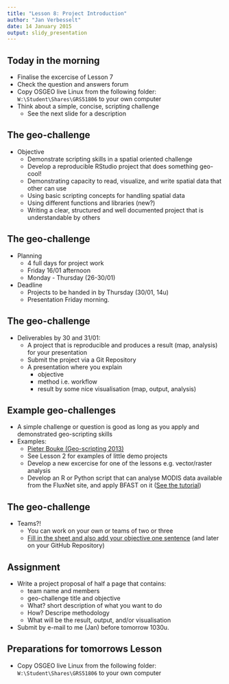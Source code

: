 ```yaml
---
title: "Lesson 8: Project Introduction"
author: "Jan Verbesselt"
date: 14 January 2015
output: slidy_presentation
---
```


## Today in the morning

* Finalise the excercise of Lesson 7
* Check the question and answers forum
* Copy OSGEO live Linux from the following folder: `W:\Student\Shares\GRS51806` to your own computer
* Think about a simple, concise, scripting challenge 
    - See the next slide for a description

## The geo-challenge

* Objective
    * Demonstrate scripting skills in a spatial oriented challenge
    * Develop a reproducible RStudio project that does something geo-cool!
    * Demonstrating capacity to read, visualize, and write spatial data that other can use
    * Using basic scripting concepts for handling spatial data
    * Using different functions and libraries (new?)
    * Writing a clear, structured and well documented project that is understandable by others

## The geo-challenge

* Planning
    * 4 full days for project work
    * Friday 16/01 afternoon
    * Monday - Thursday (26-30/01)
  
* Deadline
    * Projects to be handed in by Thursday (30/01, 14u)
    * Presentation Friday morning.

## The geo-challenge

* Deliverables by 30 and 31/01:
    * A project that is reproducible and produces a result (map, analysis) for your presentation
    * Submit the project via a Git Repository
    * A presentation where you explain
        * objective
        * method i.e. workflow
        * result by some nice visualisation (map, output, analysis)

## Example geo-challenges

* A simple challenge or question is good as long as you apply and demonstrated geo-scripting skills
* Examples:  
    - [Pieter Bouke (Geo-scripting 2013)](https://drive.google.com/file/d/0Bxl0UxklsP1EVHRTeHd6S2dBdmM/view?usp=sharing)
    - See Lesson 2 for examples of little demo projects
    - Develop a new excercise for one of the lessons e.g. vector/raster analysis
    - Develop an R or Python script that can analyse MODIS data available from the FluxNet site, and apply BFAST on it ([See the tutorial](https://github.com/verbe039/BFASTforAEO/blob/master/BFASTExcercise.pdf?raw=true))

## The geo-challenge

* Teams?!
    - You can work on your own or teams of two or three
    - [Fill in the sheet and also add your objective one sentence](http://goo.gl/forms/WUyKwTFoL8) (and later on your GitHub Repository)

## Assignment

* Write a project proposal of half a page that contains:
    * team name and members
    * geo-challenge title and objective
    * What? short description of what you want to do
    * How? Descripe methodology
    * What will be the result, output, and/or visualisation

* Submit by e-mail to me (Jan) before tomorrow 1030u.

## Preparations for tomorrows Lesson

* Copy OSGEO live Linux from the following folder: `W:\Student\Shares\GRS51806` to your own computer
